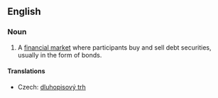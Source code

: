 ==English==
{{wikipedia}}
===Noun===
{{en-noun|sg=[[bond]] [[market]]}}

# A [[financial market]] where participants buy and sell debt securities, usually in the form of bonds.

====Translations====
{{trans-top|financial market}}
* Czech: [[dluhopisový trh]] {{m}}
{{trans-mid}}
{{trans-bottom}}